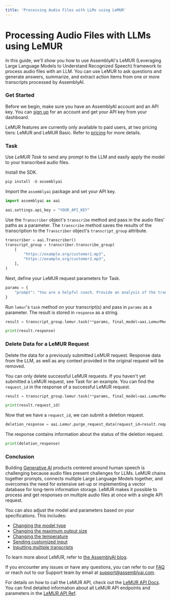 ```yaml
---
title: 'Processing Audio Files with LLMs using LeMUR'
---
```





# Processing Audio Files with LLMs using LeMUR

In this guide, we'll show you how to use AssemblyAI's LeMUR (Leveraging Large Language Models to Understand Recognized Speech) framework to process audio files with an LLM. You can use LeMUR to ask questions and generate answers, summarize, and extract action items from one or more transcripts processed by AssemblyAI.

### Get Started

Before we begin, make sure you have an AssemblyAI account and an API key. You can [sign up](https://assemblyai.com/dashboard/signup) for an account and get your API key from your dashboard.

LeMUR features are currently only available to paid users, at two pricing tiers: LeMUR and LeMUR Basic. Refer to [pricing](https://www.assemblyai.com/pricing) for more details.


### Task

Use _LeMUR Task_ to send any prompt to the LLM and easily apply the model to your transcribed audio files. 

Install the SDK.


```python
pip install -U assemblyai
```

Import the `assemblyai` package and set your API key.


```python
import assemblyai as aai

aai.settings.api_key = "YOUR_API_KEY"
```

Use the `Transcriber` object's `transcribe` method and pass in the audio files' paths as a parameter. The `transcribe` method saves the results of the transcription to the `Transcriber` object's `transcript_group` attribute.


```python
transcriber = aai.Transcriber()
transcript_group = transcriber.transcribe_group(
    [
        "https://example.org/customer1.mp3",
        "https://example.org/customer2.mp3",
    ],
)
```

Next, define your LeMUR request parameters for Task.


```python
params = {
    "prompt": "You are a helpful coach. Provide an analysis of the transcript and offer areas to improve with exact quotes. Include no preamble. Start with an overall summary then get into the examples with feedback."
}
```

Run `lemur`'s `task` method on your transcript(s) and pass in `params` as a parameter. The result is stored in `response` as a string.


```python
result = transcript_group.lemur.task(**params, final_model=aai.LemurModel.claude3_5_sonnet)

print(result.response)
```

### Delete Data for a LeMUR Request

Delete the data for a previously submitted LeMUR request. Response data from the LLM, as well as any context provided in the original request will be removed.

You can only delete successful LeMUR requests. If you haven't yet submitted a LeMUR request, see Task for an example. You can find the `request_id` in the response of a successful LeMUR request.


```python
result = transcript_group.lemur.task(**params, final_model=aai.LemurModel.claude3_5_sonnet)

print(result.request_id)
```

Now that we have a `request_id`, we can submit a deletion request.


```python
deletion_response = aai.Lemur.purge_request_data(request_id=result.request_id)
```

The response contains information about the status of the deletion request.


```python
print(deletion_response)
```

### Conclusion

Building [Generative AI](https://www.assemblyai.com/blog/introduction-generative-ai/) products centered around human speech is challenging because audio files present challenges for LLMs. LeMUR chains together prompts, connects multiple Large Language Models together, and overcomes the need for extensive set-up or implementing a vector database for long-term information storage. LeMUR makes it possible to process and get responses on multiple audio files at once with a single API request.

You can also adjust the model and parameters based on your specifications. This includes:
- [Changing the model type](https://www.assemblyai.com/docs/lemur/processing-audio-with-llms-using-lemur#change-the-model-type)
- [Changing the maximum output size](https://www.assemblyai.com/docs/lemur/processing-audio-with-llms-using-lemur#change-the-maximum-output-size)
- [Changing the temperature](https://www.assemblyai.com/docs/lemur/processing-audio-with-llms-using-lemur#change-the-temperature)
- [Sending customized input](https://www.assemblyai.com/docs/lemur/processing-audio-with-llms-using-lemur#send-customized-input)
- [Inputting multiple transcripts](https://www.assemblyai.com/docs/lemur/processing-audio-with-llms-using-lemur#inputting-multiple-transcripts)

To learn more about LeMUR, refer to [the AssemblyAI blog](https://www.assemblyai.com/blog/lemur-early-access/).

If you encounter any issues or have any questions, you can refer to our [FAQ](https://www.assemblyai.com/docs/concepts/faq) or reach out to our Support team by email at support@assemblyai.com.

For details on how to call the LeMUR API, check out the [LeMUR API Docs](https://www.assemblyai.com/docs/lemur). You can find detailed information about all LeMUR API endpoints and parameters in the [LeMUR API Ref](https://www.assemblyai.com/docs/api-reference/lemur).

